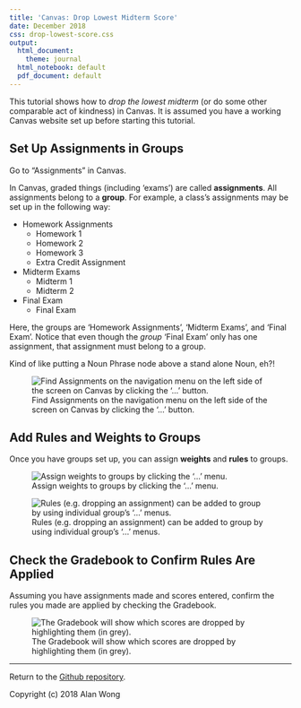 ```yaml
---
title: 'Canvas: Drop Lowest Midterm Score'
date: December 2018
css: drop-lowest-score.css
output:
  html_document:
    theme: journal
  html_notebook: default
  pdf_document: default
---
```


This tutorial shows how to *drop the lowest midterm* (or do some other 
comparable act of kindness) in Canvas. It is assumed you have a working 
Canvas website set up before starting this tutorial.

## Set Up Assignments in Groups

Go to "Assignments" in Canvas.


In Canvas, graded things (including 'exams') are called **assignments**. All
assignments belong to a **group**. For example, a class's assignments may 
be set up in the following way:

- Homework Assignments
    - Homework 1
    - Homework 2
    - Homework 3
    - Extra Credit Assignment
- Midterm Exams
    - Midterm 1
    - Midterm 2
- Final Exam
    - Final Exam
  
Here, the groups are 'Homework Assignments', 'Midterm Exams', and 
'Final Exam'. Notice that even though the *group* 'Final Exam' only has one 
assignment, that assignment must belong to a group. 

Kind of like putting a Noun Phrase node above a stand alone Noun, eh?!

![Find Assignments on the navigation menu on the left side of the screen on Canvas by clicking the '...' button.](graphics/assignments.png)

## Add Rules and Weights to Groups

Once you have groups set up, you can assign **weights** and **rules** to 
groups.

![Assign weights to groups by clicking the '...' menu.](graphics/weights.png)

![Rules (e.g. dropping an assignment) can be added to group by using individual group's '...' menus.](graphics/group_settings.png)

## Check the Gradebook to Confirm Rules Are Applied

Assuming you have assignments made and scores entered, confirm the rules you 
made are applied by checking the Gradebook.

![The Gradebook will show which scores are dropped by highlighting them (in grey).](graphics/gradebook.png)


<div class="footer">
<hr>
  <span class="message">Return to the [Github repository](https://github.com/captainalan/canvas-drop-lowest-score).</span>

  <span class="copyright">Copyright (c) 2018 Alan Wong</span>
</div>